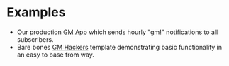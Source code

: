 # Examples

- Our production [GM App](https://gm.walletconnect.com) which sends hourly "gm!" notifications to all subscribers.
- Bare bones [GM Hackers](https://github.com/walletconnect/gm-hackers) template demonstrating basic functionality in an easy to base from way.
